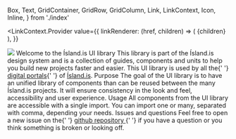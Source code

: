 
  Box,
  Text,
  GridContainer,
  GridRow,
  GridColumn,
  Link,
  LinkContext,
  Icon,
  Inline,
} from './index'

<Meta title="Welcome" />

<LinkContext.Provider
  value={{
    linkRenderer: (href, children) => (
      <Link
        href={href}
        color="blue600"
        underline="normal"
        rel="noopener noreferrer"
        target="_blank"
      >
        <Text as="span" fontWeight="semiBold">
          {children}
        </Text>
      </Link>
    ),
  }}
>
  <GridContainer>
    <GridRow>
      <GridColumn
        paddingTop={[0, 0, 6]}
        paddingBottom={2}
        span={['12/12', '12/12', '9/12']}
      >
        <img src={Cover} />
      </GridColumn>
      <GridColumn span={['12/12', '12/12', '9/12']}>
        <Text variant="h2" paddingBottom={2}>
          Welcome to the Ísland.is UI library
        </Text>
        <Text>
          This library is part of the Ísland.is design system and is a
          collection of guides, components and units to help you build new
          projects faster and easier.
        </Text>
        <Text paddingTop={2}>
          This UI library is used by all the{' '}
          <a href="https://github.com/island-is/island.is">digital portals</a>{' '}
          of <a href="https://island.is/">Ísland.is</a>.
        </Text>
      </GridColumn>
    </GridRow>
    <Box marginTop={[4, 4, 10]} marginBottom={4}>
      <GridRow>
        <GridColumn span={['12/12', '12/12', '9/12']} paddingBottom={6}>
          <Box display="flex" alignItems="center" marginY={2}>
            <Icon type="globe" width={24} height={24} />
            <Box paddingLeft={2}>
              <Text variant="h3">Purpose</Text>
            </Box>
          </Box>
          <Text>
            The goal of the UI library is to have an unified library of
            components than can be reused between the many Ísland.is projects.
            It will ensure consistency in the look and feel, accessibility
            and user experience.
          </Text>
        </GridColumn>
        <GridColumn span={['12/12', '12/12', '9/12']} paddingBottom={3}>
          <Box display="flex" alignItems="center" marginY={2}>
            <Icon type="download" width={24} height={24} />
            <Box paddingLeft={2}>
              <Text variant="h3">Usage</Text>
            </Box>
          </Box>
          <Text>
            All components from the UI library are accessible with a single
            import. You can import one or many, separated with comma, depending
            your needs.
            <Source
              language="tsx"
              code={dedent`import { Box } from '@island.is/island-ui/core'`}
            />
          </Text>
        </GridColumn>
        <GridColumn span={['12/12', '12/12', '9/12']} paddingBottom={6}>
          <Box display="flex" alignItems="center" marginY={2}>
            <Icon type="alert" width={24} height={24} />
            <Box paddingLeft={2}>
              <Text variant="h3">Issues and questions</Text>
            </Box>
          </Box>
          <Text>
            Feel free to open a new issue on the{' '}
            <a href="https://github.com/island-is/island.is/issues">
              github repository
            </a>{' '}
            if you have a question or you think something is broken or looking
            off.
          </Text>
        </GridColumn>
      </GridRow>
    </Box>
  </GridContainer>
</LinkContext.Provider>
